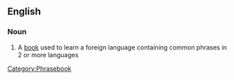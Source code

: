 ==English==
===Noun===
# A [[book]] used to learn a foreign language containing common phrases in 2 or more languages
[[Category:Phrasebook]]